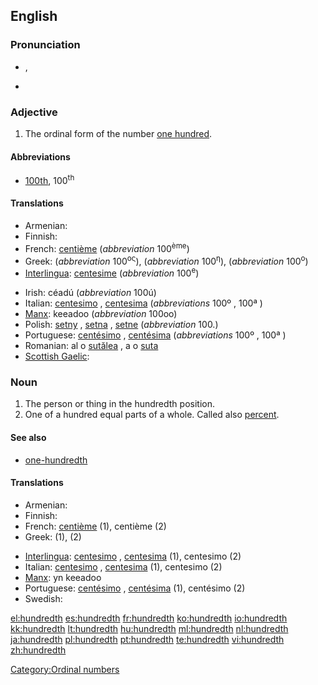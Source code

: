 ==English==

===Pronunciation===
* {{IPA|/ˈhʌndɹɛdθ/}}, {{SAMPA|/"hVndrEdT/}}
* {{hyphenation|hun|dredth}}

===Adjective===
{{en-adj|-}}

# The ordinal form of the number [[hundred|one hundred]].

====Abbreviations====
* [[100th]], 100<sup>th</sup>

====Translations====
{{trans-top|ordinal of 100}}
* Armenian: {{t|hy|հարյուրերորդ|tr=haryurerord}}
* Finnish: {{t+|fi|sadas}}
* French: [[centième]] (''abbreviation'' 100<sup>ème</sup>)
* Greek: {{t+|el|εκατοστός|m|tr=ekatostós}} (''abbreviation'' 100<sup>ος</sup>), {{t|el|εκατοστή|f|tr=ekatostí}} (''abbreviation'' 100<sup>η</sup>), {{t+|el|εκατοστό|n|tr=ekatostó}} (''abbreviation'' 100<sup>ο</sup>)
* [[Interlingua]]: [[centesime]] (''abbreviation'' 100<sup>e</sup>)
{{trans-mid}}
* Irish: céadú (''abbreviation'' 100ú)
* Italian: [[centesimo]] {{m}}, [[centesima]] {{f}} (''abbreviations'' 100º {{m}}, 100ª {{f}})
* [[Manx]]: keeadoo (''abbreviation'' 100oo)
* Polish: [[setny]] {{m}}, [[setna]] {{f}}, [[setne]] {{n}} (''abbreviation'' 100.)
* Portuguese: [[centésimo]] {{m}}, [[centésima]] {{f}} (''abbreviations'' 100º {{m}}, 100ª {{f}})
* Romanian: al o [[sutălea]] {{m}}, a o [[suta]] {{f}}
* [[Scottish Gaelic]]: {{t-|gd|ceudamh|xs=Scottish Gaelic}}
{{trans-bottom}}

===Noun===
{{en-noun}}

# The person or thing in the hundredth position.
# One of a hundred equal parts of a whole. Called also [[percent]].

====See also====
* [[one-hundredth]]

====Translations====
{{trans-top}}
* Armenian: {{t|hy|հարյուրերորդ|tr=haryurerord}}
* Finnish: {{t+|fi|sadas}}
* French: [[centième]] {{m|f}} (1), centième {{m}} (2)
* Greek: {{t+|el|εκατοστός}} (1), {{t+|el|εκατοστό|n}} (2)
{{trans-mid}}
* [[Interlingua]]: [[centesimo]] {{m}}, [[centesima]] {{f}} (1), centesimo (2)
* Italian: [[centesimo]] {{m}}, [[centesima]] {{f}} (1), centesimo {{m}} (2)
* [[Manx]]: yn keeadoo
* Portuguese: [[centésimo]] {{m}}, [[centésima]] {{f}} (1), centésimo {{m}} (2)
* Swedish: {{t|sv|hundradel|c}}
{{trans-bottom}}

[[Category:Ordinal numbers]]

[[el:hundredth]]
[[es:hundredth]]
[[fr:hundredth]]
[[ko:hundredth]]
[[io:hundredth]]
[[kk:hundredth]]
[[lt:hundredth]]
[[hu:hundredth]]
[[ml:hundredth]]
[[nl:hundredth]]
[[ja:hundredth]]
[[pl:hundredth]]
[[pt:hundredth]]
[[te:hundredth]]
[[vi:hundredth]]
[[zh:hundredth]]